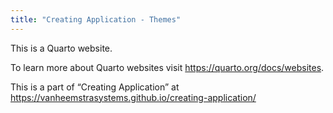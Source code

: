 ```yaml
---
title: "Creating Application - Themes"
---
```


This is a Quarto website.

To learn more about Quarto websites visit <https://quarto.org/docs/websites>.

This is a part of "Creating Application" at <https://vanheemstrasystems.github.io/creating-application/>
